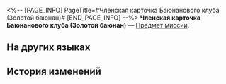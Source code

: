 <%-- [PAGE_INFO]
PageTitle=#Членская карточка Баюнанового клуба (Золотой баюнан)#
[END_PAGE_INFO] --%>
{{Предмет Инфобокс
|id          = 140508
|Изображение = Предмет Членская карточка Баюнанового клуба (Золотой баюнан).png
|Тип         = Предмет миссии
|Инвентарь   = Миссии
|Редкость    = 3
|Эффект      = 
|Описание    = На карте выгравировано изображение Золотого баюнана, она является удостоверением официального членства в Баюнановом клубе. С такой карточкой все Баюнановые обезьянки будут считать вас своим баюнановым другом.<br />''«Говорят, на членской карточке с шансом 0,6% может быть выгравирован изумрудный дикий банан. Если вы приведёте больше 90 обезьян, членскую карточку с изумрудным диким бананом можно получить с шансом 100%».''
}}
'''Членская карточка Баюнанового клуба (Золотой баюнан)''' — [[Предмет миссии]].

==На других языках==
{{На других языках
|en   = Slumbernana Association Membership Card (Golden Slumbernana)
|zhs  = 「睡蕉社」社员证（黄金睡蕉款）
|zht  = 「睡蕉社」社員證（黃金睡蕉款）
|ja   = 「バナーネ部」部員証（ゴールデン寝バナナ）
|ko   = 「졸리나나회」 회원증(황금 졸리나나 버전)
|es   = Tarjeta de membresía del Club Duermeplátano (duermeplátano dorado)
|fr   = Carte de membre de l'Association Somno-banane (édition Somno-banane dorée)
|ru   = Членская карточка Баюнанового клуба (Золотой баюнан)
|th   = บัตรสมาชิก "สมาคมบานาน่าขี้เซา" (รุ่นกล้วยขี้เซาทองคำ)
|vi   = Thẻ Thành Viên "Hội Ngủ Say Chúi" (Kiểu Chuối Ngủ Hoàng Kim)
|de   = Mitgliedsausweis des Schlafbananen-Clubs (Goldene Schlafbanane)
|id   = Kartu Anggota Asosiasi Slumbernana (Golden Slumbernana)
|pt   = Cartão de Membro da Associação Dormebanana (Dormebanana Dourado)
}}

==История изменений==
{{История изменений|3.5}}